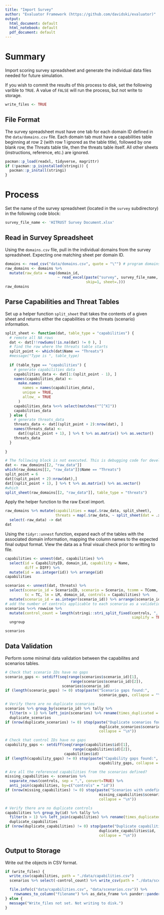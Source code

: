 ```yaml
---
title: "Import Survey"
author: "Evaluator Framework (https://github.com/davidski/evaluator)"
output:
  html_document: default
  html_notebook: default
  pdf_document: default
---
```


# Summary

Import scoring survey spreadsheet and generate the individual data files 
needed for future simulation.

If you wish to commit the results of this process to disk, set the following 
varible to `TRUE`. A value of `FALSE` will run the process, but not write to 
storage.

```r
write_files <- TRUE
```
## File Format

The survey spreadsheet must have one tab for each domain ID defined in the 
`data/domains.csv` file. Each domain tab must have a capabilities table 
beginning at row 2 (with row 1 ignored as the table title), followed 
by one blank row, the Threats table tile, then the threats table itself. All 
other  sheets (instructions, reference, etc.) are ignored.

```r
pacman::p_load(readxl, tidyverse, magrittr)
if (!pacman::p_isinstalled(stringi)) {
  pacman::p_install(stringi)
}
```

# Process

Set the name of the survey spreadsheet (located in the `survey` subdirectory) 
in the following code block:

```r
survey_file_name <- 'HITRUST Survey Document.xlsx'
```

## Read in Survey Spreadsheet

Using the `domains.csv` file, pull in the individual domains from the 
survey spreadsheet. Expecting one matching sheet per domain ID.

```r
domains <- read_csv("data/domains.csv", quote = "\"") # program domains
raw_domains <- domains %>% 
  mutate(raw_data = map(domain_id, 
                        ~ read_excel(paste("survey", survey_file_name, sep = "/"),
                                     skip=1, sheet=.)))
raw_domains
```

## Parse Capabilities and Threat Tables

Set up a helper function `split_sheet` that takes the contents 
of a given sheet and returns either the capabilities or the threats (scenario) 
information.

```r
split_sheet <- function(dat, table_type = "capabilities") {
  # remote all NA rows
  dat <- dat[!!rowSums(!is.na(dat) != 0 ), ]
  # find the row where the threats table starts
  split_point <- which(dat$Name == "Threats")
  #message("Type is ", table_type)
  
  if (table_type == "capabilities") {
    # generate capabilities data
    capabilities_data <- dat[1:(split_point - 1), ]
    names(capabilities_data) <-
      make.names(
        names = names(capabilities_data),
        unique = TRUE,
        allow_ = TRUE
      )
    capabilities_data %<>% select(matches("^[^X]"))
    capabilities_data
  } else {
    # generate threats_data
    threats_data <- dat[(split_point + 2):nrow(dat), ]
    names(threats_data) <-
      dat[(split_point + 1), ] %>% t %>% as.matrix() %>% as.vector()
    threats_data
  }
  
}
```

```r
# The following block is not executed. This is debugging code for development
dat <- raw_domains[[2, "raw_data"]]
which(raw_domains[[2, "raw_data"]]$Name == "Threats")
split_point = 6
dat[(split_point + 2):nrow(dat),]
dat[(split_point + 1), ] %>% t %>% as.matrix() %>% as.vector()
#which
split_sheet(raw_domains[[2, "raw_data"]], table_type = "threats")
```

Apply the helper function to the raw Excel import.

```r
raw_domains %>% mutate(capabilities = map(.$raw_data, split_sheet),
                       threats = map(.$raw_data, ~ split_sheet(dat = .x, table_type = "threats"))) %>% 
  select(-raw_data) -> dat
dat
```

Using the `tidyr::unnest` function, expand each of the tables with the 
associated domain information, mapping the column names to the expected final 
output format. View the data as a final visual check prior to writting to file.

```r
capabilities <- unnest(dat, capabilities) %>% 
  select(id = CapabilityID, domain_id, capability = Name, 
         diff = DIFF) %>% 
  mutate(id = as.integer(id)) %>% arrange(id)
capabilities

scenarios <- unnest(dat, threats) %>% 
  select(scenario_id = ScenarioID, scenario = Scenario, tcomm = TComm, tef = TEF, 
         tc = TC, lm = LM, domain_id, controls = Capabilities) %>% 
  mutate(scenario_id = as.integer(scenario_id)) %>% arrange(scenario_id)
# add the number of controls applicable to each scenario as a validation step
scenarios %<>% rowwise %>% 
  mutate(control_count = length(stringi::stri_split_fixed(controls, ", ", 
                                                          simplify = TRUE))) %>% 
  ungroup

scenarios
```

## Data Validation

Perform some minimal data validation between the capabilites and scenarios 
tables.

```r
# Check that scenario IDs have no gaps
scenario_gaps <- setdiff(seq(range(scenarios$scenario_id)[1], 
                              range(scenarios$scenario_id)[2]), 
                          scenarios$scenario_id)
if (length(scenario_gaps) != 0) stop(paste("Scenario gaps found:", 
                                           scenario_gaps, collapse = "\n"))

# Verify there are no duplicate scenarios
scenarios %>% group_by(scenario_id) %>% tally %>% 
  filter(n > 1) %>% left_join(scenarios) %>% rename(times_duplicated = n) -> 
  duplicate_scenarios
if (nrow(duplicate_scenarios) != 0) stop(paste("Duplicate scenarios found:", 
                                           duplicate_scenarios$scenario_id, 
                                           collapse = "\n"))

# Check that control IDs have no gaps
capability_gaps <- setdiff(seq(range(capabilities$id)[1], 
                               range(capabilities$id)[2]), 
                           capabilities$id)
if (length(capability_gaps) != 0) stop(paste("Capability gaps found:", 
                                           capability_gaps, collapse = "\n"))

# Are all the referenced capabilities from the scenarios defined?
missing_capabilities <- scenarios %>% 
  separate_rows(controls, sep = ",", convert=TRUE) %>% 
  anti_join(capabilities, by=c("controls" = "id"))
if (nrow(missing_capabilities) != 0) stop(paste("Scenarios with undefined controls:", 
                                           missing_capabilities$scenario_id, 
                                           collapse = "\n"))

# Verify there are no duplicate controls
capabilities %>% group_by(id) %>% tally %>% 
  filter(n > 1) %>% left_join(capabilities) %>% rename(times_duplicated = n) -> 
  duplicate_capabilities
if (nrow(duplicate_capabilities) != 0) stop(paste("Duplicate capabilities found:", 
                                           duplicate_capabilities$id, 
                                           collapse = "\n"))
```

## Output to Storage

Write out the objects in CSV format.

```r
if (write_files) {
  write_csv(capabilities, path = "./data/capabilities.csv")
  scenarios %>% select(-control_count) %>% write_csv(path = "./data/scenarios.csv")

  file.info(c("data/capabilities.csv", "data/scenarios.csv")) %>% 
    rownames_to_column("filename") %>% as_data_frame %>% pander::pander()
} else {
  message("Write_files not set. Not writing to disk.")
}
```
